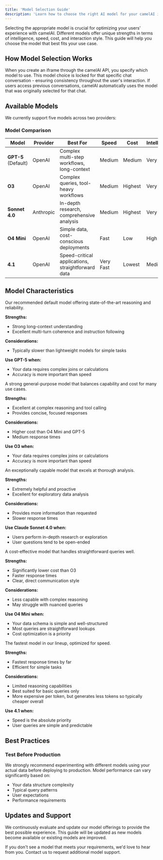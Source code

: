 ```yaml
---
title: 'Model Selection Guide'
description: 'Learn how to choose the right AI model for your camelAI iframe implementation'
---
```


Selecting the appropriate model is crucial for optimizing your users' experience with camelAI. Different models offer unique strengths in terms of intelligence, speed, cost, and interaction style. This guide will help you choose the model that best fits your use case.

## How Model Selection Works

When you create an iframe through the camelAI API, you specify which model to use. This model choice is locked for that specific chat conversation - ensuring consistency throughout the user's interaction. If users access previous conversations, camelAI automatically uses the model that was originally selected for that chat.

## Available Models

We currently support five models across two providers:

### Model Comparison

| Model | Provider | Best For | Speed | Cost | Intelligence |
|-------|----------|----------|-------|------|--------------|
| **GPT-5** (Default) | OpenAI | Complex multi-step workflows, long-context | Medium | Medium | Very High |
| **O3** | OpenAI | Complex queries, tool-heavy workflows | Medium | Highest | Very High |
| **Sonnet 4.0** | Anthropic | In-depth research, comprehensive analysis | Medium | Highest | Very High |
| **O4 Mini** | OpenAI | Simple data, cost-conscious deployments | Fast | Low | High |
| **4.1** | OpenAI | Speed-critical applications, straightforward data | Very Fast | Lowest | Medium |

## Model Characteristics

<Tabs>
<Tab title="OpenAI GPT-5">
Our recommended default model offering state-of-the-art reasoning and reliability.

**Strengths:**
- Strong long-context understanding
- Excellent multi-turn coherence and instruction following

**Considerations:**
- Typically slower than lightweight models for simple tasks

**Use GPT-5 when:**
- Your data requires complex joins or calculations
- Accuracy is more important than speed
</Tab>

<Tab title="OpenAI O3">
A strong general-purpose model that balances capability and cost for many use cases.

**Strengths:**
- Excellent at complex reasoning and tool calling
- Provides concise, focused responses  

**Considerations:**
- Higher cost than O4 Mini and GPT-5
- Medium response times

**Use O3 when:**
- Your data requires complex joins or calculations
- Accuracy is more important than speed
</Tab>

<Tab title="Claude Sonnet 4.0">
An exceptionally capable model that excels at thorough analysis.

**Strengths:**
- Extremely helpful and proactive
- Excellent for exploratory data analysis

**Considerations:**
- Provides more information than requested
- Slower response times

**Use Claude Sonnet 4.0 when:**
- Users perform in-depth research or exploration
- User questions tend to be open-ended
</Tab>

<Tab title="OpenAI O4 Mini">
A cost-effective model that handles straightforward queries well.

**Strengths:**
- Significantly lower cost than O3
- Faster response times
- Clear, direct communication style

**Considerations:**
- Less capable with complex reasoning
- May struggle with nuanced queries

**Use O4 Mini when:**
- Your data schema is simple and well-structured
- Most queries are straightforward lookups
- Cost optimization is a priority
</Tab>

<Tab title="OpenAI 4.1">
The fastest model in our lineup, optimized for speed.

**Strengths:**
- Fastest response times by far
- Efficient for simple tasks

**Considerations:**
- Limited reasoning capabilities
- Best suited for basic queries only
- More expensive per token, but generates less tokens so typically cheaper overall

**Use 4.1 when:**
- Speed is the absolute priority
- User queries are simple and predictable
</Tab>
</Tabs>

## Best Practices

### Test Before Production

We strongly recommend experimenting with different models using your actual data before deploying to production. Model performance can vary significantly based on:

- Your data structure complexity
- Typical query patterns
- User expectations
- Performance requirements

## Updates and Support

We continuously evaluate and update our model offerings to provide the best possible experience. This guide will be updated as new models become available or existing models are improved.

<Card title="Need a specific model?" icon="envelope" href="mailto:support@camelai.com?subject=Model Support Request">
    If you don't see a model that meets your requirements, we'd love to hear from you. Contact us to request additional model support.
</Card>
